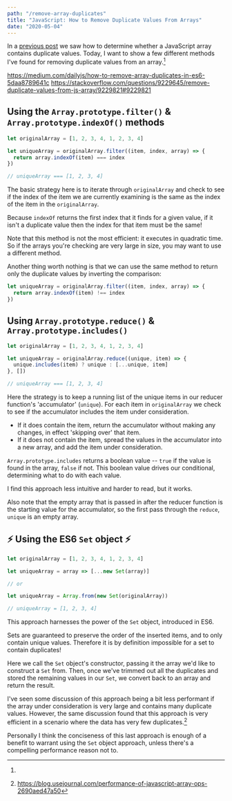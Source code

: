 ```yaml
---
path: "/remove-array-duplicates"
title: "JavaScript: How to Remove Duplicate Values From Arrays"
date: "2020-05-04"
---
```


In a [previous post](/check-for-array-duplicates) we saw how to determine whether a JavaScript array contains duplicate values. Today, I want to show a few different methods I've found for removing duplicate values from an array.[^1]

[^1]:

  https://medium.com/dailyjs/how-to-remove-array-duplicates-in-es6-5daa8789641c
  https://stackoverflow.com/questions/9229645/remove-duplicate-values-from-js-array/9229821#9229821

## Using the `Array.prototype.filter()` & `Array.prototype.indexOf()` methods

```javascript
let originalArray = [1, 2, 3, 4, 1, 2, 3, 4]

let uniqueArray = originalArray.filter((item, index, array) => {
  return array.indexOf(item) === index
})

// uniqueArray === [1, 2, 3, 4]
```

The basic strategy here is to iterate through `originalArray` and check to see if the index of the item we are currently examining is the same as the index of the item in the `originalArray`.

Because `indexOf` returns the first index that it finds for a given value, if it isn't a duplicate value then the index for that item must be the same!

Note that this method is not the most efficient: it executes in quadratic time. So if the arrays you're checking are very large in size, you may want to use a different method.

Another thing worth nothing is that we can use the same method to return only the duplicate values by inverting the comparison:

```javascript
let uniqueArray = originalArray.filter((item, index, array) => {
  return array.indexOf(item) !== index
})
```

## Using `Array.prototype.reduce()` & `Array.prototype.includes()`

```javascript
let originalArray = [1, 2, 3, 4, 1, 2, 3, 4]

let uniqueArray = originalArray.reduce((unique, item) => {
  unique.includes(item) ? unique : [...unique, item]
}, [])

// uniqueArray === [1, 2, 3, 4]
```

Here the strategy is to keep a running list of the unique items in our reducer function's 'accumulator' (`unique`). For each item in `originalArray` we check to see if the accumulator includes the item under consideration.

- If it does contain the item, return the accumulator without making any changes, in effect 'skipping over' that item.
- If it does not contain the item, spread the values in the accumulator into a new array, and add the item under consideration.

`Array.prototype.includes` returns a boolean value -- `true` if the value is found in the array, `false` if not. This boolean value drives our conditional, determining what to do with each value.

I find this approach less intuitive and harder to read, but it works.

Also note that the empty array that is passed in after the reducer function is the starting value for the accumulator, so the first pass through the `reduce`, `unique` is an empty array.

## ⚡ Using the ES6 `Set` object ⚡

```javascript
let originalArray = [1, 2, 3, 4, 1, 2, 3, 4]

let uniqueArray = array => [...new Set(array)]

// or

let uniqueArray = Array.from(new Set(originalArray))

// uniqueArray = [1, 2, 3, 4]
```

This approach harnesses the power of the `Set` object, introduced in ES6.

Sets are guaranteed to preserve the order of the inserted items, and to only contain unique values. Therefore it is by definition impossible for a set to contain duplicates!

Here we call the `Set` object's constructor, passing it the array we'd like to construct a `Set` from. Then, once we've trimmed out all the duplicates and stored the remaining values in our `Set`, we convert back to an array and return the result.

I've seen some discussion of this approach being a bit less performant if the array under consideration is very large and contains many duplicate values. However, the same discussion found that this approach is very efficient in a scenario where the data has very few duplicates.[^2]

Personally I think the conciseness of this last approach is enough of a benefit to warrant using the `Set` object approach, unless there's a compelling performance reason not to.

[^2]: https://blog.usejournal.com/performance-of-javascript-array-ops-2690aed47a50

